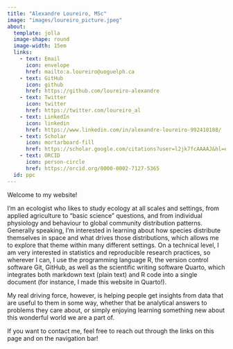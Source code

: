 ```yaml
---
title: "Alexandre Loureiro, MSc"
image: "images/loureiro_picture.jpeg"
about:
  template: jolla
  image-shape: round
  image-width: 15em
  links: 
    - text: Email
      icon: envelope
      href: mailto:a.loureiro@uoguelph.ca
    - text: GitHub
      icon: github
      href: https://github.com/loureiro-alexandre
    - text: Twitter
      icon: twitter
      href: https://twitter.com/loureiro_al
    - text: LinkedIn
      icon: linkedin
      href: https://www.linkedin.com/in/alexandre-loureiro-992410188/
    - text: Scholar
      icon: mortarboard-fill
      href: https://scholar.google.com/citations?user=l2jk7fcAAAAJ&hl=en
    - text: ORCID
      icon: person-circle
      href: https://orcid.org/0000-0002-7127-5365
  id: ppc
---
```


:::{#ppc}
Welcome to my website! 

I'm an ecologist who likes to study ecology at all scales and settings, from applied agriculture to "basic science" questions, and from individual physiology and behaviour to global community distribution patterns. Generally speaking, I'm interested in learning about how species distribute themselves in space and what drives those distributions, which allows me to explore that theme within many different settings. On a technical level, I am very interested in statistics and reproducible research practices, so wherever I can, I use the programming language R, the version control software Git, GitHub, as well as the scientific writing software Quarto, which integrates both markdown text (plain text) and R code into a single document (for instance, I made this website in Quarto!).

My real driving force, however, is helping people get insights from data that are useful to them in some way, whether that be analytical answers to problems they care about, or simply enjoying learning something new about this wonderful world we are a part of.

If you want to contact me, feel free to reach out through the links on this page and on the navigation bar!
:::